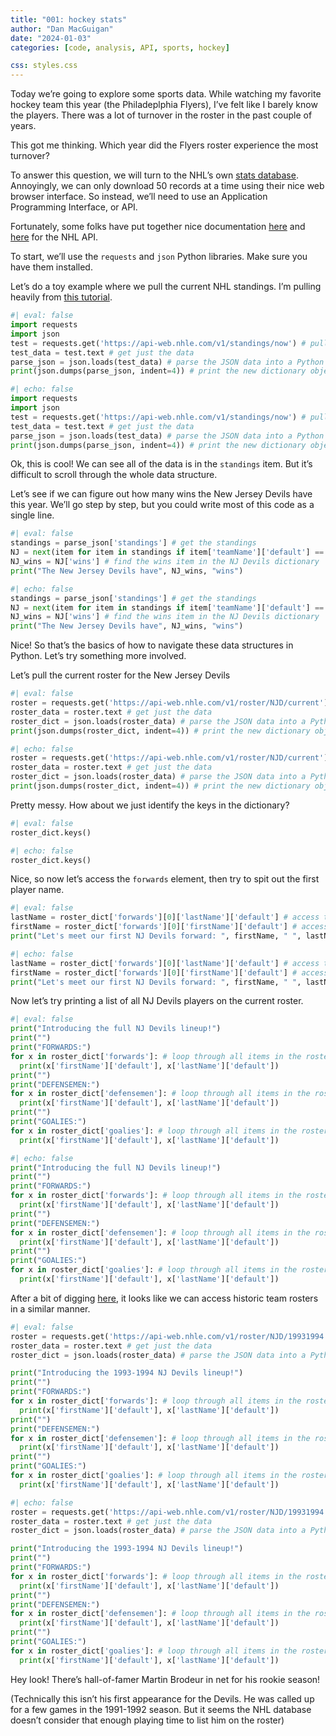 ```yaml
---
title: "001: hockey stats"
author: "Dan MacGuigan"
date: "2024-01-03"
categories: [code, analysis, API, sports, hockey]

css: styles.css
---
```




Today we're going to explore some sports data.
While watching my favorite hockey team this year (the Philadeplphia Flyers), I've felt like I barely know the players. There was a lot of turnover in the roster in the past couple of years. 

This got me thinking. Which year did the Flyers roster experience the most turnover?

To answer this question, we will turn to the NHL's own [stats database](https://www.nhl.com/stats/). Annoyingly, we can only download 50 records at a time using their nice web browser interface. So instead, we'll need to use an Application Programming Interface, or API.

Fortunately, some folks have put together nice documentation [here](https://gitlab.com/dword4/nhlapi/-/blob/master/new-api.md) and [here](https://github.com/Zmalski/NHL-API-Reference?tab=readme-ov-file#get-team-roster-by-season) for the NHL API.

To start, we'll use the `requests` and `json` Python libraries. Make sure you have them installed.

Let's do a toy example where we pull the current NHL standings. I'm pulling heavily from [this tutorial](https://www.askpython.com/python/examples/pull-data-from-an-api).

```python
#| eval: false
import requests
import json
test = requests.get('https://api-web.nhle.com/v1/standings/now') # pull data
test_data = test.text # get just the data
parse_json = json.loads(test_data) # parse the JSON data into a Python dictionary
print(json.dumps(parse_json, indent=4)) # print the new dictionary object
```

:::{.scrolling}
```python
#| echo: false
import requests
import json
test = requests.get('https://api-web.nhle.com/v1/standings/now') # pull data
test_data = test.text # get just the data
parse_json = json.loads(test_data) # parse the JSON data into a Python dictionary
print(json.dumps(parse_json, indent=4)) # print the new dictionary object
```
:::


Ok, this is cool! We can see all of the data is in the `standings` item. But it's difficult to scroll through the whole data structure.

Let's see if we can figure out how many wins the New Jersey Devils have this year. We'll go step by step, but you could write most of this code as a single line.

```python
#| eval: false
standings = parse_json['standings'] # get the standings 
NJ = next(item for item in standings if item['teamName']['default'] == 'New Jersey Devils') # find the list item with teamName 'New Jersey Devils'
NJ_wins = NJ['wins'] # find the wins item in the NJ Devils dictionary
print("The New Jersey Devils have", NJ_wins, "wins") 
```

:::{.scrolling}
```python
#| echo: false
standings = parse_json['standings'] # get the standings 
NJ = next(item for item in standings if item['teamName']['default'] == 'New Jersey Devils') # find the list item with teamName 'New Jersey Devils'
NJ_wins = NJ['wins'] # find the wins item in the NJ Devils dictionary
print("The New Jersey Devils have", NJ_wins, "wins") 
```
:::

Nice! So that's the basics of how to navigate these data structures in Python. Let's try something more involved.

Let's pull the current roster for the New Jersey Devils

```python
#| eval: false
roster = requests.get('https://api-web.nhle.com/v1/roster/NJD/current') # pull current roster
roster_data = roster.text # get just the data
roster_dict = json.loads(roster_data) # parse the JSON data into a Python dictionary
print(json.dumps(roster_dict, indent=4)) # print the new dictionary object
```

:::{.scrolling}
```python
#| echo: false
roster = requests.get('https://api-web.nhle.com/v1/roster/NJD/current') # pull current roster
roster_data = roster.text # get just the data
roster_dict = json.loads(roster_data) # parse the JSON data into a Python dictionary
print(json.dumps(roster_dict, indent=4)) # print the new dictionary object
```
:::

Pretty messy. How about we just identify the keys in the dictionary?

```python
#| eval: false
roster_dict.keys()
```

:::{.scrolling}
```python
#| echo: false
roster_dict.keys()
```
:::

Nice, so now let's access the `forwards` element, then try to spit out the first player name.

```python
#| eval: false
lastName = roster_dict['forwards'][0]['lastName']['default'] # access the 1st (0th) element of the forwards list, then get their last name
firstName = roster_dict['forwards'][0]['firstName']['default'] # access the 1st (0th) element of the forwards list, then get their first name
print("Let's meet our first NJ Devils forward: ", firstName, " ", lastName, "!", sep='') # sep='' prints the output without spaces between the elements 
```

:::{.scrolling}
```python
#| echo: false
lastName = roster_dict['forwards'][0]['lastName']['default'] # access the 1st (0th) element of the forwards list, then get their last name
firstName = roster_dict['forwards'][0]['firstName']['default'] # access the 1st (0th) element of the forwards list, then get their first name
print("Let's meet our first NJ Devils forward: ", firstName, " ", lastName, "!", sep='') # sep='' prints the output without spaces between the elements 
```
:::

Now let's try printing a list of all NJ Devils players on the current roster.
```python
#| eval: false
print("Introducing the full NJ Devils lineup!")
print("")
print("FORWARDS:")
for x in roster_dict['forwards']: # loop through all items in the roster_dict forwards list
  print(x['firstName']['default'], x['lastName']['default'])
print("")
print("DEFENSEMEN:")
for x in roster_dict['defensemen']: # loop through all items in the roster_dict defensemen list
  print(x['firstName']['default'], x['lastName']['default'])
print("")
print("GOALIES:")
for x in roster_dict['goalies']: # loop through all items in the roster_dict goalies list
  print(x['firstName']['default'], x['lastName']['default'])
```

:::{.scrolling}
```python
#| echo: false
print("Introducing the full NJ Devils lineup!")
print("")
print("FORWARDS:")
for x in roster_dict['forwards']: # loop through all items in the roster_dict forwards list
  print(x['firstName']['default'], x['lastName']['default'])
print("")
print("DEFENSEMEN:")
for x in roster_dict['defensemen']: # loop through all items in the roster_dict defensemen list
  print(x['firstName']['default'], x['lastName']['default'])
print("")
print("GOALIES:")
for x in roster_dict['goalies']: # loop through all items in the roster_dict goalies list
  print(x['firstName']['default'], x['lastName']['default'])
```
:::

After a bit of digging [here](https://github.com/Zmalski/NHL-API-Reference?tab=readme-ov-file#get-team-roster-by-season), it looks like we can access historic team rosters in a similar manner.

```python
#| eval: false
roster = requests.get('https://api-web.nhle.com/v1/roster/NJD/19931994') # pull roster for 1993-1994 season
roster_data = roster.text # get just the data
roster_dict = json.loads(roster_data) # parse the JSON data into a Python dictionary

print("Introducing the 1993-1994 NJ Devils lineup!")
print("")
print("FORWARDS:")
for x in roster_dict['forwards']: # loop through all items in the roster_dict forwards list
  print(x['firstName']['default'], x['lastName']['default'])
print("")
print("DEFENSEMEN:")
for x in roster_dict['defensemen']: # loop through all items in the roster_dict defensemen list
  print(x['firstName']['default'], x['lastName']['default'])
print("")
print("GOALIES:")
for x in roster_dict['goalies']: # loop through all items in the roster_dict goalies list
  print(x['firstName']['default'], x['lastName']['default'])
```

:::{.scrolling}
```python
#| echo: false
roster = requests.get('https://api-web.nhle.com/v1/roster/NJD/19931994') # pull roster for 1993-1994 season
roster_data = roster.text # get just the data
roster_dict = json.loads(roster_data) # parse the JSON data into a Python dictionary

print("Introducing the 1993-1994 NJ Devils lineup!")
print("")
print("FORWARDS:")
for x in roster_dict['forwards']: # loop through all items in the roster_dict forwards list
  print(x['firstName']['default'], x['lastName']['default'])
print("")
print("DEFENSEMEN:")
for x in roster_dict['defensemen']: # loop through all items in the roster_dict defensemen list
  print(x['firstName']['default'], x['lastName']['default'])
print("")
print("GOALIES:")
for x in roster_dict['goalies']: # loop through all items in the roster_dict goalies list
  print(x['firstName']['default'], x['lastName']['default'])
```
:::

Hey look! There's hall-of-famer Martin Brodeur in net for his rookie season!

(Technically this isn't his first appearance for the Devils. He was called up for a few games in the 1991-1992 season. But it seems the NHL database doesn't consider that enough playing time to list him on the roster)

